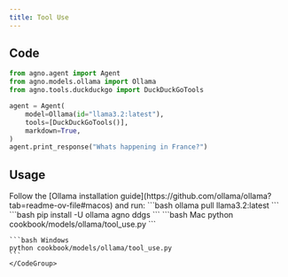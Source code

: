 ```yaml
---
title: Tool Use
---
```


## Code

```python cookbook/models/ollama/tool_use.py
from agno.agent import Agent
from agno.models.ollama import Ollama
from agno.tools.duckduckgo import DuckDuckGoTools

agent = Agent(
    model=Ollama(id="llama3.2:latest"),
    tools=[DuckDuckGoTools()],
    markdown=True,
)
agent.print_response("Whats happening in France?")

```

## Usage

<Steps>
  <Snippet file="create-venv-step.mdx" />

  <Step title="Install Ollama">
    Follow the [Ollama installation guide](https://github.com/ollama/ollama?tab=readme-ov-file#macos) and run:
    ```bash
    ollama pull llama3.2:latest
    ```
  </Step>

  <Step title="Install libraries">
    ```bash
    pip install -U ollama agno ddgs
    ```
  </Step>

  <Step title="Run Agent">
    <CodeGroup>
    ```bash Mac
    python cookbook/models/ollama/tool_use.py
    ```

    ```bash Windows
    python cookbook/models/ollama/tool_use.py
    ```
    </CodeGroup>
  </Step>
</Steps>
